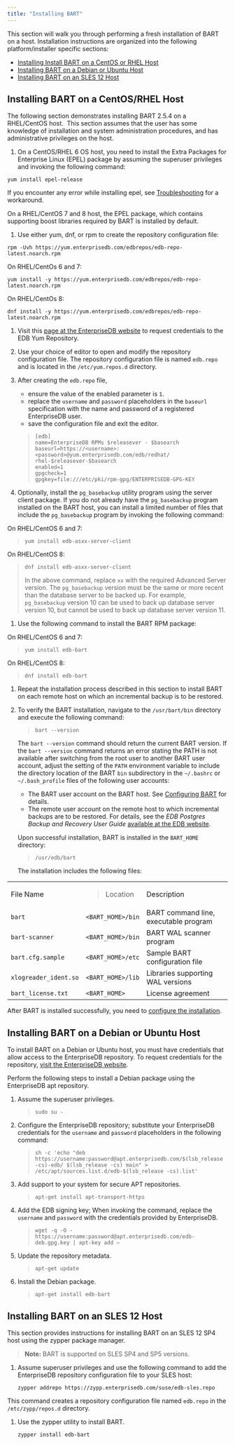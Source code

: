 ```yaml
---
title: "Installing BART"
---
```


<div id="installing_bart" class="registered_link"></div>


This section will walk you through performing a fresh installation of BART on a host. Installation instructions are organized into the following platform/installer specific sections:

-   [Installing Install BART on a CentOS or RHEL Host](#installing_bart_using_an_rpm_package)
-   [Installing BART on a Debian or Ubuntu Host](#installing_bart_on_a_debian_or_ubuntu_host)
-   [Installing BART on an SLES 12 Host](#installing_bart_on_an_sles_12_host)

<div id="installing_bart_using_an_rpm_package" class="registered_link"></div>

## Installing BART on a CentOS/RHEL Host

The following section demonstrates installing BART 2.5.4 on a RHEL/CentOS host.  This section assumes that the user has some knowledge of installation and system administration procedures, and has administrative privileges on the host.

1.  On a CentOS/RHEL 6 OS host, you need to install the Extra Packages for Enterprise Linux (EPEL) package by assuming the superuser privileges and invoking the following command:

<!-- -->

    yum install epel-release

If you encounter any error while installing epel, see [Troubleshooting](#troubleshooting) for a workaround.

On a RHEL/CentOS 7 and 8 host, the EPEL package, which contains supporting boost libraries required by BART is installed by default.

1.  Use either yum, dnf, or rpm to create the repository configuration file:

<!-- -->

    rpm -Uvh https://yum.enterprisedb.com/edbrepos/edb-repo-latest.noarch.rpm

On RHEL/CentOs 6 and 7:

    yum install -y https://yum.enterprisedb.com/edbrepos/edb-repo-latest.noarch.rpm

On RHEL/CentOs 8:

    dnf install -y https://yum.enterprisedb.com/edbrepos/edb-repo-latest.noarch.rpm

1.  Visit this [page at the EnterpriseDB website](https://www.enterprisedb.com/repository-access-request/) to request credentials to the EDB Yum Repository.

2.  Use your choice of editor to open and modify the repository configuration file. The repository configuration file is named `edb.repo` and is located in the `/etc/yum.repos.d` directory.

3.  After creating the `edb.repo` file,

    -   ensure the value of the enabled parameter is `1`.
    -   replace the `username` and `password` placeholders in the `baseurl` specification with the name and password of a registered EnterpriseDB user.
    -   save the configuration file and exit the editor.

    >     [edb]
    >     name=EnterpriseDB RPMs $releasever - $basearch
    >     baseurl=https://<username>:<password>@yum.enterprisedb.com/edb/redhat/
    >     rhel-$releasever-$basearch
    >     enabled=1
    >     gpgcheck=1
    >     gpgkey=file:///etc/pki/rpm-gpg/ENTERPRISEDB-GPG-KEY

4.  Optionally, install the `pg_basebackup` utility program using the server client package. If you do not already have the `pg_basebackup` program installed on the BART host, you can install a limited number of files that include the `pg_basebackup` program by invoking the following command:

On RHEL/CentOS 6 and 7:

>     yum install edb-asxx-server-client

On RHEL/CentOS 8:

>     dnf install edb-asxx-server-client
>
> In the above command, replace `xx` with the required Advanced Server version. The `pg_basebackup` version must be the same or more recent than the database server to be backed up. For example, `pg_basebackup` version 10 can be used to back up database server version 10, but cannot be used to back up database server version 11.

1.  Use the following command to install the BART RPM package:

On RHEL/CentOS 6 and 7:

>     yum install edb-bart

On RHEL/CentOS 8:

>     dnf install edb-bart

1.  Repeat the installation process described in this section to install BART on each remote host on which an incremental backup is to be restored.

2.  To verify the BART installation, navigate to the `/usr/bart/bin` directory and execute the following command:

    >     bart --version

    The `bart --version` command should return the current BART version. If the `bart --version` command returns an error stating the PATH is not available after switching from the root user to another BART user account, adjust the setting of the `PATH` environment variable to include the directory location of the BART `bin` subdirectory in the `~/.bashrc` or `~/.bash_profile` files of the following user accounts:

    -   The BART user account on the BART host. See [Configuring BART](#path) for details.
    -   The remote user account on the remote host to which incremental backups are to be restored. For details, see the *EDB Postgres Backup and Recovery User Guide* [available at the EDB website](https://www.enterprisedb.com/edb-docs/).

    Upon successful installation, BART is installed in the `BART_HOME` directory:

    > `/usr/edb/bart`

    The installation includes the following files:

<table><colgroup><col style="width: 31%" /><col style="width: 22%" /><col style="width: 45%" /></colgroup><tbody><tr class="odd"><td>File Name</td><td><blockquote><p>Location</p></blockquote></td><td>Description</td></tr><tr class="even"><td><code>bart</code></td><td><code>&lt;BART_HOME&gt;/bin</code></td><td>BART command line, executable program</td></tr><tr class="odd"><td><code>bart-scanner</code></td><td><code>&lt;BART_HOME&gt;/bin</code></td><td>BART WAL scanner program</td></tr><tr class="even"><td><code>bart.cfg.sample</code></td><td><code>&lt;BART_HOME&gt;/etc</code></td><td>Sample BART configuration file</td></tr><tr class="odd"><td><code>xlogreader_ident.so</code></td><td><code>&lt;BART_HOME&gt;/lib</code></td><td>Libraries supporting WAL versions</td></tr><tr class="even"><td><code>bart_license.txt</code></td><td><code>&lt;BART_HOME&gt;</code></td><td>License agreement</td></tr></tbody></table>

After BART is installed successfully, you need to [configure the installation](#configuration).

<div id="installing_bart_on_a_debian_or_ubuntu_host" class="registered_link"></div>

## Installing BART on a Debian or Ubuntu Host

To install BART on a Debian or Ubuntu host, you must have credentials that allow access to the EnterpriseDB repository. To request credentials for the repository, [visit the EnterpriseDB website](https://www.enterprisedb.com/repository-access-request).

Perform the following steps to install a Debian package using the EnterpriseDB apt repository.

1.  Assume the superuser privileges.

    >     sudo su -

2.  Configure the EnterpriseDB repository; substitute your EnterpriseDB credentials for the `username` and `password` placeholders in the following command:

    >     sh -c 'echo "deb https://username:password@apt.enterprisedb.com/$(lsb_release -cs)-edb/ $(lsb_release -cs) main" > /etc/apt/sources.list.d/edb-$(lsb_release -cs).list'

3.  Add support to your system for secure APT repositories.

    >     apt-get install apt-transport-https

4.  Add the EDB signing key; When invoking the command, replace the `username` and `password` with the credentials provided by EnterpriseDB.

    >     wget -q -O - https://username:password@apt.enterprisedb.com/edb-deb.gpg.key | apt-key add –

5.  Update the repository metadata.

    >     apt-get update

6.  Install the Debian package.

    >     apt-get install edb-bart

<div id="installing_bart_on_an_sles_12_host" class="registered_link"></div>

## Installing BART on an SLES 12 Host

This section provides instructions for installing BART on an SLES 12 SP4 host using the zypper package manager.

> **Note:** BART is supported on SLES SP4 and SP5 versions.


1.  Assume superuser privileges and use the following command to add the EnterpriseDB repository configuration file to your SLES host:

        zypper addrepo https://zypp.enterprisedb.com/suse/edb-sles.repo

This command creates a repository configuration file named `edb.repo` in the `/etc/zypp/repos.d` directory.

1.  Use the zypper utility to install BART.

        zypper install edb-bart
